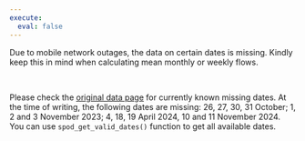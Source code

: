 ```yaml
---
execute: 
  eval: false
---
```



::: callout-warning


Due to mobile network outages, the data on certain dates is missing. Kindly keep this in mind when calculating mean monthly or weekly flows.

\

Please check the [original data page](https://www.transportes.gob.es/ministerio/proyectos-singulares/estudios-de-movilidad-con-big-data/opendata-movilidad){target="_blank"} for currently known missing dates. At the time of writing, the following dates are missing: 26, 27, 30, 31 October; 1, 2 and 3 November 2023; 4, 18, 19 April 2024, 10 and 11 November 2024. You can use `spod_get_valid_dates()` function to get all available dates.


:::
